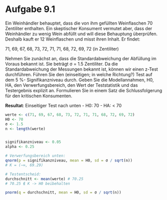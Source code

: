 # Aufgabe 9.1

Ein Weinhändler behauptet, dass die von ihm gefüllten Weinflaschen 70 Zentiliter enthalten.
Ein skeptischer Konsument vermutet aber, dass der Weinhändler zu wenig Wein abfüllt und will diese Behauptung überprüfen.
Deshalb kauft er 12 Weinflaschen und misst ihren Inhalt. Er findet:

71, 69, 67, 68, 73, 72, 71, 71, 68, 72, 69, 72 (in Zentiliter)

Nehmen Sie zunächst an, dass die Standardabweichung der Abfüllung im Voraus bekannt ist.
Sie beträgt σ = 1.5 Zentiliter. Da die Standardabweichung der Messungen bekannt ist, können wir einen z-Test durchführen.
Führen Sie den (einseitigen; in welche Richtung?) Test auf dem 5 %- Signifikanzniveau durch.
Geben Sie die Modellannahmen, H0, HA, den Verwerfungsbereich, den Wert der Teststatistik und das
Testergebnis explizit an. Formulieren Sie in einem Satz die Schlussfolgerung für den kritischen Konsumenten.

**Resultat**: Einseitiger Test nach unten
- H0: 70
- HA: < 70
```R
werte <- c(71, 69, 67, 68, 73, 72, 71, 71, 68, 72, 69, 72)
H0 <- 70
σ <- 1.5
n <- length(werte)


signifikanzniveau <- 0.05
alpha <- 0.25

# Verwerfungsbereich unten:
qnorm(p = signifikanzniveau, mean = H0, sd = σ / sqrt(n))
# K = (−∞, 69.29)

# Testentscheid:
durchschnitt <- mean(werte) # 70.25
# 70.25 ∉ K -> H0 beibehalten

pnorm(q = durchschnitt, mean = H0, sd = σ / sqrt(n))
```

